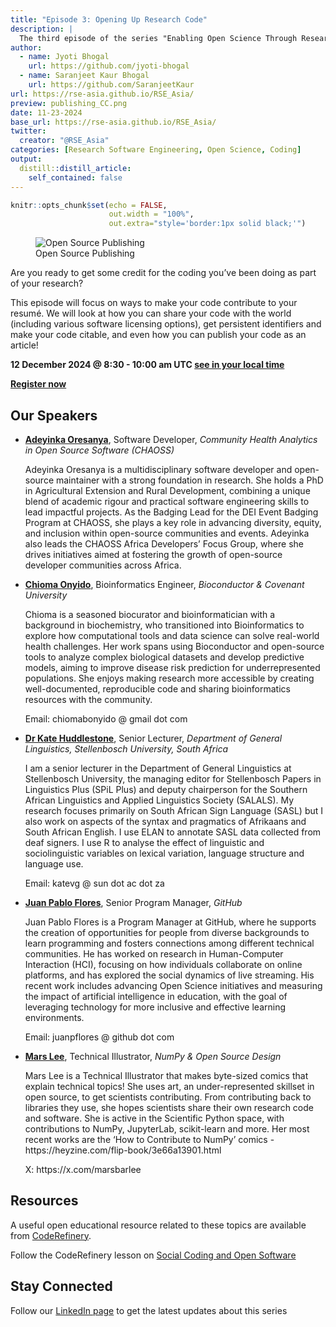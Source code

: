 ```yaml
---
title: "Episode 3: Opening Up Research Code"
description: |
  The third episode of the series "Enabling Open Science Through Research Code" jointly organised by RSE Asia Association and RSSE Africa.
author:
  - name: Jyoti Bhogal
    url: https://github.com/jyoti-bhogal
  - name: Saranjeet Kaur Bhogal
    url: https://github.com/SaranjeetKaur
url: https://rse-asia.github.io/RSE_Asia/
preview: publishing_CC.png
date: 11-23-2024
base_url: https://rse-asia.github.io/RSE_Asia/
twitter:
  creator: "@RSE_Asia"
categories: [Research Software Engineering, Open Science, Coding]
output:
  distill::distill_article:
    self_contained: false
---
```


```r
knitr::opts_chunk$set(echo = FALSE,
                      out.width = "100%",
                      out.extra="style='border:1px solid black;'")
```

![Open Source Publishing](publishing_CC.png)

Are you ready to get some credit for the coding you’ve been doing as part of your research?

This episode will focus on ways to make your code contribute to your resumé. We will look at how you can share your code with the world (including various software licensing options), get persistent identifiers and make your code citable, and even how you can publish your code as an article!

**12 December 2024 @ 8:30 - 10:00 am UTC [see in your local time](https://www.timeanddate.com/worldclock/fixedtime.html?iso=20241212T0830&p1=1440&ah=1&am=30)**

**[Register now](https://us06web.zoom.us/meeting/register/tZErcOqsrDssHNV-TY6OG89MZkwOtXs-oNF_#/registration)**

## Our Speakers

- **[Adeyinka Oresanya](https://www.linkedin.com/in/adeyinkaoresanya/)**,
  Software Developer, _Community Health Analytics in Open Source Software (CHAOSS)_ 
  
  Adeyinka Oresanya is a multidisciplinary software developer and open-source maintainer
  with a strong foundation in research. She holds a PhD in Agricultural Extension and Rural
  Development, combining a unique blend of academic rigour and practical software
  engineering skills to lead impactful projects. As the Badging Lead for the DEI Event
  Badging Program at CHAOSS, she plays a key role in advancing diversity, equity, and
  inclusion within open-source communities and events. Adeyinka also leads the CHAOSS Africa
  Developers’ Focus Group, where she drives initiatives aimed at fostering the growth of
  open-source developer communities across Africa.

- **[Chioma Onyido](https://www.linkedin.com/in/chioma-onyido/)**,
  Bioinformatics Engineer, _Bioconductor & Covenant University_
  
  Chioma is a seasoned biocurator and bioinformatician with a background in biochemistry,     who transitioned into Bioinformatics to explore how computational tools and data science    can solve real-world health challenges. Her work spans using Bioconductor and open-source   tools to analyze complex biological datasets and develop predictive models, aiming to       improve disease risk prediction for underrepresented populations. She enjoys making         research more accessible by creating well-documented, reproducible code and sharing         bioinformatics resources with the community.
  
  Email: chiomabonyido @ gmail dot com
  
- **[Dr Kate Huddlestone](https://www.researchgate.net/profile/Kate-Huddlestone)**,
  Senior Lecturer, _Department of General Linguistics, Stellenbosch University, South         Africa_
  
  I am a senior lecturer in the Department of General Linguistics at Stellenbosch             University, the managing editor for Stellenbosch Papers in Linguistics Plus (SPiL Plus)     and deputy chairperson for the Southern African Linguistics and Applied Linguistics         Society (SALALS). My research focuses primarily on South African Sign Language (SASL) but   I also work on aspects of the syntax and pragmatics of Afrikaans and South African          English. I use ELAN to annotate SASL data collected from deaf signers. I use R to analyse   the effect of linguistic and sociolinguistic variables on lexical variation, language       structure and language use.
  
  Email: katevg @ sun dot ac dot za
  
- **[Juan Pablo Flores](https://orcid.org/0009-0003-0208-8480)**,
  Senior Program Manager, _GitHub_
  
  Juan Pablo Flores is a Program Manager at GitHub, where he supports the creation of
  opportunities for people from diverse backgrounds to learn programming and fosters          connections among different technical communities. He has worked on research in             Human-Computer Interaction (HCI), focusing on how individuals collaborate on online         platforms, and has explored the social dynamics of live streaming. His recent work          includes advancing Open Science initiatives and measuring the impact of artificial          intelligence in education, with the goal of leveraging technology for more inclusive and    effective learning environments.
  
  Email: juanpflores @ github dot com

- **[Mars Lee](https://www.linkedin.com/in/mars-lee/)**,
  Technical Illustrator, _NumPy & Open Source Design_
  
  Mars Lee is a Technical Illustrator that makes byte-sized comics that explain technical     topics! She uses art, an under-represented skillset in open source, to get scientists       contributing. From contributing back to libraries they use, she hopes scientists share      their own research code and software. She is active in the Scientific Python space, with    contributions to NumPy, JupyterLab, scikit-learn and more. Her most recent works are the    ‘How to Contribute to NumPy’ comics - https://heyzine.com/flip-book/3e66a13901.html
  
  X: https://x.com/marsbarlee

## Resources

A useful open educational resource related to these topics are available from [CodeRefinery](https://coderefinery.org).

Follow the CodeRefinery lesson on [Social Coding and Open Software](https://coderefinery.github.io/social-coding/)

## Stay Connected

Follow our [LinkedIn page](https://www.linkedin.com/company/rse-asia-association/) to get the latest updates about this series
